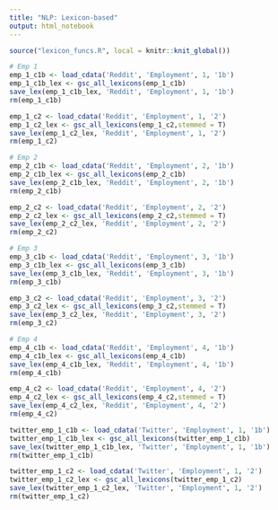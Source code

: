 ```yaml
---
title: "NLP: Lexicon-based"
output: html_notebook
---
```




```r
source("lexicon_funcs.R", local = knitr::knit_global())
```



```r
# Emp 1
emp_1_c1b <- load_cdata('Reddit', 'Employment', 1, '1b')
emp_1_c1b_lex <- gsc_all_lexicons(emp_1_c1b)
save_lex(emp_1_c1b_lex, 'Reddit', 'Employment', 1, '1b')
rm(emp_1_c1b)

emp_1_c2 <- load_cdata('Reddit', 'Employment', 1, '2')
emp_1_c2_lex <- gsc_all_lexicons(emp_1_c2,stemmed = T)
save_lex(emp_1_c2_lex, 'Reddit', 'Employment', 1, '2')
rm(emp_1_c2)

# Emp 2
emp_2_c1b <- load_cdata('Reddit', 'Employment', 2, '1b')
emp_2_c1b_lex <- gsc_all_lexicons(emp_2_c1b)
save_lex(emp_2_c1b_lex, 'Reddit', 'Employment', 2, '1b')
rm(emp_2_c1b)

emp_2_c2 <- load_cdata('Reddit', 'Employment', 2, '2')
emp_2_c2_lex <- gsc_all_lexicons(emp_2_c2,stemmed = T)
save_lex(emp_2_c2_lex, 'Reddit', 'Employment', 2, '2')
rm(emp_2_c2)

# Emp 3
emp_3_c1b <- load_cdata('Reddit', 'Employment', 3, '1b')
emp_3_c1b_lex <- gsc_all_lexicons(emp_3_c1b)
save_lex(emp_3_c1b_lex, 'Reddit', 'Employment', 3, '1b')
rm(emp_3_c1b)

emp_3_c2 <- load_cdata('Reddit', 'Employment', 3, '2')
emp_3_c2_lex <- gsc_all_lexicons(emp_3_c2,stemmed = T)
save_lex(emp_3_c2_lex, 'Reddit', 'Employment', 3, '2')
rm(emp_3_c2)

# Emp 4
emp_4_c1b <- load_cdata('Reddit', 'Employment', 4, '1b')
emp_4_c1b_lex <- gsc_all_lexicons(emp_4_c1b)
save_lex(emp_4_c1b_lex, 'Reddit', 'Employment', 4, '1b')
rm(emp_4_c1b)

emp_4_c2 <- load_cdata('Reddit', 'Employment', 4, '2')
emp_4_c2_lex <- gsc_all_lexicons(emp_4_c2,stemmed = T)
save_lex(emp_4_c2_lex, 'Reddit', 'Employment', 4, '2')
rm(emp_4_c2)

```

```r
twitter_emp_1_c1b <- load_cdata('Twitter', 'Employment', 1, '1b')
twitter_emp_1_c1b_lex <- gsc_all_lexicons(twitter_emp_1_c1b)
save_lex(twitter_emp_1_c1b_lex, 'Twitter', 'Employment', 1, '1b')
rm(twitter_emp_1_c1b)

twitter_emp_1_c2 <- load_cdata('Twitter', 'Employment', 1, '2')
twitter_emp_1_c2_lex <- gsc_all_lexicons(twitter_emp_1_c2)
save_lex(twitter_emp_1_c2_lex, 'Twitter', 'Employment', 1, '2')
rm(twitter_emp_1_c2)

```



